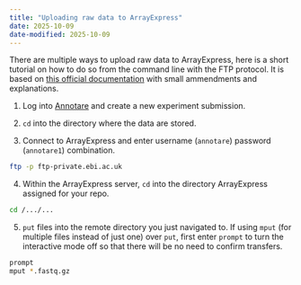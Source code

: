 ```yaml
---
title: "Uploading raw data to ArrayExpress"
date: 2025-10-09
date-modified: 2025-10-09
---
```


There are multiple ways to upload raw data to ArrayExpress, here is a short tutorial on how to do so from the command line with the FTP protocol. It is based on [this official documentation](https://www.ebi.ac.uk/fg/annotare/help/ftp_upload.html) with small ammendments and explanations.

1. Log into [Annotare](https://www.ebi.ac.uk/fg/annotare/login/) and create a new experiment submission.

2. `cd` into the directory where the data are stored.

3. Connect to ArrayExpress and enter username (`annotare`) password (`annotare1`) combination.

```.bash
ftp -p ftp-private.ebi.ac.uk
```

4. Within the ArrayExpress server, `cd` into the directory ArrayExpress assigned for your repo.
```.bash
cd /.../...
```

5. `put` files into the remote directory you just navigated to. If using `mput` (for multiple files instead of just one) over `put`, first enter `prompt` to turn the interactive mode off so that there will be no need to confirm transfers.

```.bash
prompt
mput *.fastq.gz
```
